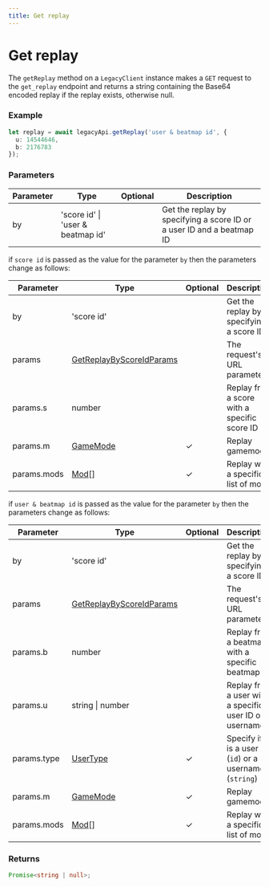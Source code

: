 ```yaml
---
title: Get replay
---
```


# Get replay

The `getReplay` method on a `LegacyClient` instance makes a `GET` request to the `get_replay` endpoint and returns a string containing the Base64 encoded replay if the replay exists, otherwise null.

### Example

```ts
let replay = await legacyApi.getReplay('user & beatmap id', {
  u: 14544646,
  b: 2176783
});
```

### Parameters

| Parameter | Type                              | Optional | Description                                                           |
| --------- | --------------------------------- | -------- | --------------------------------------------------------------------- |
| by        | 'score id' \| 'user & beatmap id' |          | Get the replay by specifying a score ID or a user ID and a beatmap ID |

if `score id` is passed as the value for the parameter `by` then the parameters change as follows:

| Parameter   | Type                                                                  | Optional | Description                                  |
| ----------- | --------------------------------------------------------------------- | -------- | -------------------------------------------- |
| by          | 'score id'                                                            |          | Get the replay by specifying a score ID      |
| params      | [GetReplayByScoreIdParams](/references/get-replay-by-score-id-params) |          | The request's URL parameters                 |
| params.s    | number                                                                |          | Replay from a score with a specific score ID |
| params.m    | [GameMode](/references/game-mode)                                     | ✓        | Replay gamemode                              |
| params.mods | [Mod](/references/mod)[]                                              | ✓        | Replay with a specific list of mods          |

if `user & beatmap id` is passed as the value for the parameter `by` then the parameters change as follows:

| Parameter   | Type                                                                  | Optional | Description                                                 |
| ----------- | --------------------------------------------------------------------- | -------- | ----------------------------------------------------------- |
| by          | 'score id'                                                            |          | Get the replay by specifying a score ID                     |
| params      | [GetReplayByScoreIdParams](/references/get-replay-by-score-id-params) |          | The request's URL parameters                                |
| params.b    | number                                                                |          | Replay from a beatmap with a specific beatmap ID            |
| params.u    | string \| number                                                      |          | Replay from a user with a specific user ID or username      |
| params.type | [UserType](/references/user-type)                                     | ✓        | Specify if `u` is a user ID (`id`) or a username (`string`) |
| params.m    | [GameMode](/references/game-mode)                                     | ✓        | Replay gamemode                                             |
| params.mods | [Mod](/references/mod)[]                                              | ✓        | Replay with a specific list of mods                         |

### Returns

```ts
Promise<string | null>;
```
